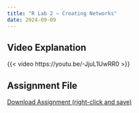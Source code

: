 ```yaml
---
title: "R Lab 2 – Creating Networks"
date: 2024-09-09
---
```



## Video Explanation

{{< video https://youtu.be/-JjuL1UwRR0 >}}



## Assignment File

[Download Assignment (right-click and save)](/assignments/r_labs/lab_2_creating_networks.qmd)

